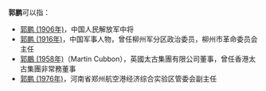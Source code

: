 '''郭鹏'''可以指：
* [[郭鹏_(1906年)|郭鹏 (1906年)]]，中国人民解放军中将
* [[郭鹏_(1916年)|郭鹏 (1916年)]]，中国军事人物，曾任柳州军分区政治委员，柳州市革命委员会主任
* [[郭鵬_(1958年)|郭鵬 (1958年)]]（Martin Cubbon），英國太古集團有限公司董事，曾任香港太古集團非常務董事
* [[郭鹏_(1976年)|郭鹏 (1976年)]]，河南省郑州航空港经济综合实验区管委会副主任
{{Disambiguation|P|Cat=二字郭姓人名消歧义}}